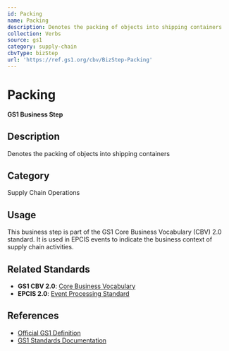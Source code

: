 ```yaml
---
id: Packing
name: Packing
description: Denotes the packing of objects into shipping containers
collection: Verbs
source: gs1
category: supply-chain
cbvType: bizStep
url: 'https://ref.gs1.org/cbv/BizStep-Packing'
---
```

# Packing

**GS1 Business Step**

## Description

Denotes the packing of objects into shipping containers

## Category

Supply Chain Operations

## Usage

This business step is part of the GS1 Core Business Vocabulary (CBV) 2.0 standard. It is used in EPCIS events to indicate the business context of supply chain activities.

## Related Standards

- **GS1 CBV 2.0**: [Core Business Vocabulary](https://ref.gs1.org/standards/cbv/)
- **EPCIS 2.0**: [Event Processing Standard](https://ref.gs1.org/standards/epcis/)

## References

- [Official GS1 Definition](https://ref.gs1.org/cbv/BizStep-Packing)
- [GS1 Standards Documentation](https://www.gs1.org/standards)
